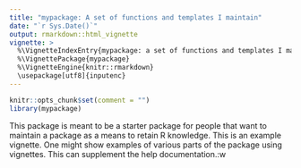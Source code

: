 ```yaml
---
title: "mypackage: A set of functions and templates I maintain"
date: "`r Sys.Date()`"
output: rmarkdown::html_vignette
vignette: >
  %\VignetteIndexEntry{mypackage: a set of functions and templates I maintain}
  %\VignettePackage{mypackage}
  %\VignetteEngine{knitr::rmarkdown}
  \usepackage[utf8]{inputenc}
---
```



```r
knitr::opts_chunk$set(comment = "")
library(mypackage)
```

This package is meant to be a starter package for people that want to maintain a package as a means to retain R knowledge. This is an example vignette. One might show examples of various parts of the package using vignettes. This can supplement the help documentation.:w

